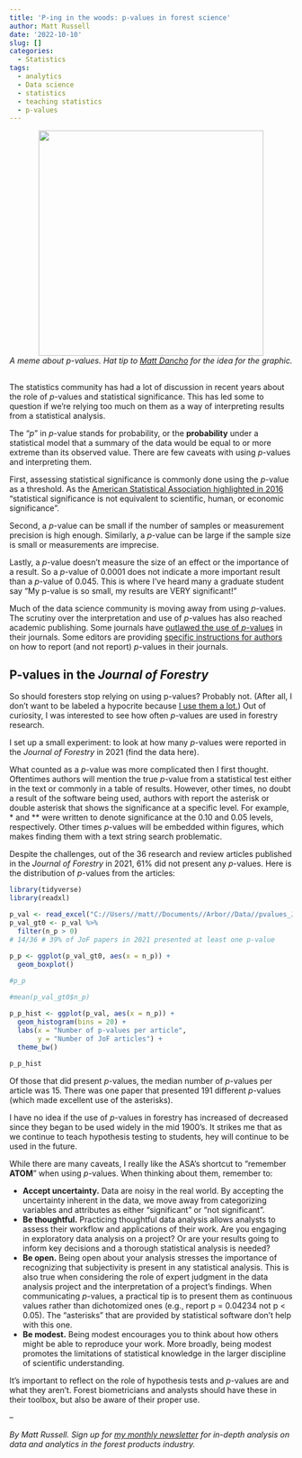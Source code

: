 ```yaml
---
title: 'P-ing in the woods: p-values in forest science'
author: Matt Russell
date: '2022-10-10'
slug: []
categories:
  - Statistics
tags:
  - analytics
  - Data science
  - statistics
  - teaching statistics
  - p-values
---
```


<center>

![](cena_Pvalue.png){width=400px}
</center>

<center>
*A meme about p-values. Hat tip to [Matt Dancho](https://www.linkedin.com/in/mattdancho/) for the idea for the graphic.* 
</center>

##

The statistics community has had a lot of discussion in recent years about the role of *p*-values and statistical significance. This has led some to question if we’re relying too much on them as a way of interpreting results from a statistical analysis. 

The “*p*” in *p*-value stands for probability, or the **probability** under a statistical model that a summary of the data would be equal to or more extreme than its observed value. There are few caveats with using *p*-values and interpreting them. 

First, assessing statistical significance is commonly done using the *p*-value as a threshold. As the [American Statistical Association highlighted in 2016](https://amstat.tandfonline.com/doi/full/10.1080/00031305.2016.1154108#.XWk_GyhKiUk) “statistical significance is not equivalent to scientific, human, or economic significance”.

Second, a *p*-value can be small if the number of samples or measurement precision is high enough. Similarly, a *p*-value can be large if the sample size is small or measurements are imprecise.

Lastly, a *p*-value doesn’t measure the size of an effect or the importance of a result. So a *p*-value of 0.0001 does not indicate a more important result than a *p*-value of 0.045. This is where I’ve heard many a graduate student say “My p-value is so small, my results are VERY significant!”

Much of the data science community is moving away from using *p*-values. The scrutiny over the interpretation and use of *p*-values has also reached academic publishing. Some journals have [outlawed the use of *p*-values]() in their journals. Some editors are providing [specific instructions for authors](https://support.jmir.org/hc/en-us/articles/360000002012-How-should-P-values-be-reported-) on how to report (and not report) *p*-values in their journals.

## P-values in the *Journal of Forestry*

So should foresters stop relying on using p-values? Probably not. (After all, I don’t want to be labeled a hypocrite because [I use them a lot.](https://stats4nr.com/)) Out of curiosity, I was interested to see how often *p*-values are used in forestry research. 

I set up a small experiment: to look at how many *p*-values were reported in the *Journal of Forestry* in 2021 (find the data here).

What counted as a *p*-value was more complicated then I first thought. Oftentimes authors will mention the true *p*-value from a statistical test either in the text or commonly in a table of results. However, other times, no doubt a result of the software being used, authors with report the asterisk or double asterisk that shows the significance at a specific level. For example, * and ** were written to denote significance at the 0.10 and 0.05 levels, respectively. Other times *p*-values will be embedded within figures, which makes finding them with a text string search problematic.  

Despite the challenges, out of the 36 research and review articles published in the *Journal of Forestry* in 2021, 61% did not present any *p*-values. Here is the distribution of *p*-values from the articles:

```r
library(tidyverse)
library(readxl)
```

```r
p_val <- read_excel("C://Users//matt//Documents//Arbor//Data//pvalues_JoF_FS.xlsx")
p_val_gt0 <- p_val %>% 
  filter(n_p > 0)
# 14/36 # 39% of JoF papers in 2021 presented at least one p-value 

```

```r
p_p <- ggplot(p_val_gt0, aes(x = n_p)) +
  geom_boxplot()
  
#p_p

#mean(p_val_gt0$n_p)

p_p_hist <- ggplot(p_val, aes(x = n_p)) +
  geom_histogram(bins = 20) +
  labs(x = "Number of p-values per article",
       y = "Number of JoF articles") +
  theme_bw()
  
p_p_hist
```

Of those that did present *p*-values, the median number of *p*-values per article was 15. There was one paper that presented 191 different *p*-values (which made excellent use of the asterisks). 

I have no idea if the use of *p*-values in forestry has increased of decreased since they began to be used widely in the mid 1900's. It strikes me that as we continue to teach hypothesis testing to students, hey will continue to be used in the future. 

While there are many caveats, I really like the ASA’s shortcut to “remember **ATOM**” when using *p*-values. When thinking about them, remember to:

* **Accept uncertainty.** Data are noisy in the real world. By accepting the uncertainty inherent in the data, we move away from categorizing variables and attributes as either “significant” or “not significant”.
* **Be thoughtful.** Practicing thoughtful data analysis allows analysts to assess their workflow and applications of their work. Are you engaging in exploratory data analysis on a project? Or are your results going to inform key decisions and a thorough statistical analysis is needed?
* **Be open.** Being open about your analysis stresses the importance of recognizing that subjectivity is present in any statistical analysis. This is also true when considering the role of expert judgment in the data analysis project and the interpretation of a project’s findings. When communicating *p*-values, a practical tip is to present them as continuous values rather than dichotomized ones (e.g., report p = 0.04234 not p < 0.05). The “asterisks” that are provided by statistical software don’t help with this one.
* **Be modest.** Being modest encourages you to think about how others might be able to reproduce your work. More broadly, being modest promotes the limitations of statistical knowledge in the larger discipline of scientific understanding.


It’s important to reflect on the role of hypothesis tests and *p*-values are and what they aren’t. Forest biometricians and analysts should have these in their toolbox, but also be aware of their proper use.

--

*By Matt Russell. Sign up for [my monthly newsletter](https://mailchi.mp/d96897dc0f46/arbor-analytics) for in-depth analysis on data and analytics in the forest products industry.*
